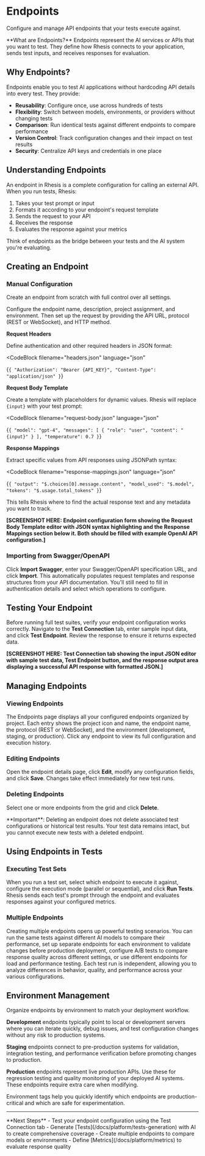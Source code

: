 
# Endpoints

Configure and manage API endpoints that your tests execute against.

<Callout type="default">
  **What are Endpoints?** Endpoints represent the AI services or APIs that you want to test. They
  define how Rhesis connects to your application, sends test inputs, and receives responses for
  evaluation.
</Callout>

## Why Endpoints?

Endpoints enable you to test AI applications without hardcoding API details into every test. They provide:

- **Reusability**: Configure once, use across hundreds of tests
- **Flexibility**: Switch between models, environments, or providers without changing tests
- **Comparison**: Run identical tests against different endpoints to compare performance
- **Version Control**: Track configuration changes and their impact on test results
- **Security**: Centralize API keys and credentials in one place

## Understanding Endpoints

An endpoint in Rhesis is a complete configuration for calling an external API. When you run tests, Rhesis:

1. Takes your test prompt or input
2. Formats it according to your endpoint's request template
3. Sends the request to your API
4. Receives the response
5. Evaluates the response against your metrics

Think of endpoints as the bridge between your tests and the AI system you're evaluating.

## Creating an Endpoint

### Manual Configuration

Create an endpoint from scratch with full control over all settings.

Configure the endpoint name, description, project assignment, and environment. Then set up the request by providing the API URL, protocol (REST or WebSocket), and HTTP method.

**Request Headers**

Define authentication and other required headers in JSON format:

<CodeBlock
  filename="headers.json"
  language="json"
>
{`{
  "Authorization": "Bearer {API_KEY}",
  "Content-Type": "application/json"
}`}
</CodeBlock>

**Request Body Template**

Create a template with placeholders for dynamic values. Rhesis will replace `{input}` with your test prompt:

<CodeBlock
  filename="request-body.json"
  language="json"
>
{`{
  "model": "gpt-4",
  "messages": [
    {
      "role": "user",
      "content": "{input}"
    }
  ],
  "temperature": 0.7
}`}
</CodeBlock>

**Response Mappings**

Extract specific values from API responses using JSONPath syntax:

<CodeBlock
  filename="response-mappings.json"
  language="json"
>
{`{
  "output": "$.choices[0].message.content",
  "model_used": "$.model",
  "tokens": "$.usage.total_tokens"
}`}
</CodeBlock>

This tells Rhesis where to find the actual response text and any metadata you want to track.

**[SCREENSHOT HERE: Endpoint configuration form showing the Request Body Template editor with JSON syntax highlighting and the Response Mappings section below it. Both should be filled with example OpenAI API configuration.]**

### Importing from Swagger/OpenAPI

Click **Import Swagger**, enter your Swagger/OpenAPI specification URL, and click **Import**. This automatically populates request templates and response structures from your API documentation. You'll still need to fill in authentication details and select which operations to configure.

## Testing Your Endpoint

Before running full test suites, verify your endpoint configuration works correctly. Navigate to the **Test Connection** tab, enter sample input data, and click **Test Endpoint**. Review the response to ensure it returns expected data.

**[SCREENSHOT HERE: Test Connection tab showing the input JSON editor with sample test data, Test Endpoint button, and the response output area displaying a successful API response with formatted JSON.]**

## Managing Endpoints

### Viewing Endpoints

The Endpoints page displays all your configured endpoints organized by project. Each entry shows the project icon and name, the endpoint name, the protocol (REST or WebSocket), and the environment (development, staging, or production). Click any endpoint to view its full configuration and execution history.

### Editing Endpoints

Open the endpoint details page, click **Edit**, modify any configuration fields, and click **Save**. Changes take effect immediately for new test runs.

### Deleting Endpoints

Select one or more endpoints from the grid and click **Delete**.

<Callout type="warning">
  **Important**: Deleting an endpoint does not delete associated test configurations or historical
  test results. Your test data remains intact, but you cannot execute new tests with a deleted
  endpoint.
</Callout>

## Using Endpoints in Tests

### Executing Test Sets

When you run a test set, select which endpoint to execute it against, configure the execution mode (parallel or sequential), and click **Run Tests**. Rhesis sends each test's prompt through the endpoint and evaluates responses against your configured metrics.

### Multiple Endpoints

Creating multiple endpoints opens up powerful testing scenarios. You can run the same tests against different AI models to compare their performance, set up separate endpoints for each environment to validate changes before production deployment, configure A/B tests to compare response quality across different settings, or use different endpoints for load and performance testing. Each test run is independent, allowing you to analyze differences in behavior, quality, and performance across your various configurations.

## Environment Management

Organize endpoints by environment to match your deployment workflow.

**Development** endpoints typically point to local or development servers where you can iterate quickly, debug issues, and test configuration changes without any risk to production systems.

**Staging** endpoints connect to pre-production systems for validation, integration testing, and performance verification before promoting changes to production.

**Production** endpoints represent live production APIs. Use these for regression testing and quality monitoring of your deployed AI systems. These endpoints require extra care when modifying.

Environment tags help you quickly identify which endpoints are production-critical and which are safe for experimentation.

---

<Callout type="default">
  **Next Steps** - Test your endpoint configuration using the Test Connection tab - Generate
  [Tests](/docs/platform/tests-generation) with AI to create comprehensive coverage - Create
  multiple endpoints to compare models or environments - Define [Metrics](/docs/platform/metrics) to
  evaluate response quality
</Callout>
